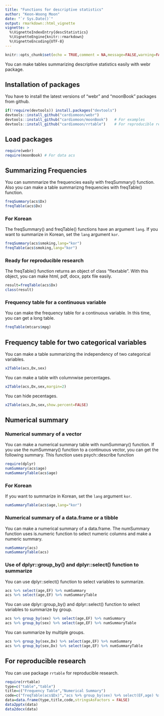 ```yaml
---
title: "Functions for descriptive statistics"
author: "Keon-Woong Moon"
date: "`r Sys.Date()`"
output: rmarkdown::html_vignette
vignette: >
  %\VignetteIndexEntry{descStatistics}
  %\VignetteEngine{knitr::rmarkdown}
  %\VignetteEncoding{UTF-8}
---
```


```r
knitr::opts_chunk$set(echo = TRUE,comment = NA,message=FALSE,warning=FALSE,fig.width=6,fig.height = 6, fig.align='center',out.width="70%")
```

You can make tables summarizing descriptive statistics easily with webr package.  

## Installation of packages

You have to install the latest versions of "webr" and "moonBook" packages from github. 

```r
if(!require(devtools)) install.packages("devtools")
devtools::install_github("cardiomoon/webr")
devtools::install_github("cardiomoon/moonBook")   # For examples
devtools::install_github("cardiomoon/rrtable")    # For reproducible research
```

## Load packages

```r
require(webr)
require(moonBook) # For data acs
```

## Summarizing Frequencies

You can summmarize the frequencies easily with freqSummary() function. Also you can make a table summarizng frequencies with freqTable() function. 

```r
freqSummary(acs$Dx)
freqTable(acs$Dx)
```

### For Korean

The freqSummary() and freqTable() functions have an argument `lang`. If you want to summarize in Korean, set the `lang` argument `kor`.  

```r
freqSummary(acs$smoking,lang="kor")
freqTable(acs$smoking,lang="kor")
```

### Ready for reproducible research

The freqTable() function returns an object of class "flextable". With this object, you can make html, pdf, docx, pptx file easily.    

```r
result=freqTable(acs$Dx)
class(result)
```

### Frequency table for a continuous variable

You can make the frequency table for a continuous variable. In this time, you can get a long table.

```r
freqTable(mtcars$mpg)
```

## Frequency table for two categorical variables

You can make a table summarizing the independency of two categorical variables.

```r
x2Table(acs,Dx,sex)
```


You can make a table with columnwise percentages.

```r
x2Table(acs,Dx,sex,margin=2)
```

You can hide pecentages.

```r
x2Table(acs,Dx,sex,show.percent=FALSE)
```


## Numerical summary

### Numerical summary of a vector

You can make a numerical summary table with numSummary() function. If you use the numSummary() function to a continuous vector, you can get the following summary. This function uses psych::describe function

```r
require(dplyr)
numSummary(acs$age)
numSummaryTable(acs$age)
```

### For Korean

If you want to summarize in Korean, set the `lang` argument `kor`.  

```r
numSummaryTable(acs$age,lang="kor")
```

### Numerical summary of a data.frame or a tibble 

You can make a numerical summary of a data.frame. The numSummary function uses is.numeric function to select numeric columns and make a numeric summary.

```r
numSummary(acs)
numSummaryTable(acs)
```

### Use of dplyr::group_by() and dplyr::select() function to summarize

You can use dplyr::select() function to select variables to summarize.

```r
acs %>% select(age,EF) %>% numSummary
acs %>% select(age,EF) %>% numSummaryTable
```

You can use dplyr::group_by() and dplyr::select() function to select variables to summarize by group.

```r
acs %>% group_by(sex) %>% select(age,EF) %>% numSummary
acs %>% group_by(sex) %>% select(age,EF) %>% numSummaryTable
```

You can summarize by multiple groups.

```r
acs %>% group_by(sex,Dx) %>% select(age,EF) %>% numSummary
acs %>% group_by(sex,Dx) %>% select(age,EF) %>% numSummaryTable
```

## For reproducible research

You can use package `rrtable` for reproducible research. 

```r
require(rrtable)
type=c("table","table")
title=c("Frequency Table","Numerical Summary")
code=c("freqTable(acs$Dx)","acs %>% group_by(sex) %>% select(EF,age) %>% numSummaryTable")
data=data.frame(type,title,code,stringsAsFactors = FALSE)
data2pptx(data)
data2docx(data)

```
